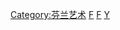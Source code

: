 {{Commonscat|Music of Finland}}

[[Category:芬兰艺术|Category:芬兰艺术]]
[[Category:欧洲各国音乐|F]]
[[Category:北歐音樂|F]]
[[Category:芬蘭娛樂|Y]]